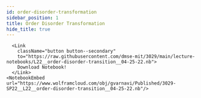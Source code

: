 ```yaml
---
id: order-disorder-transformation
sidebar_position: 1
title: Order Disorder Transformation
hide_title: true
---
```




<Tabs lazy>

  <TabItem value="wl-ipynb" label="Wolfram Language - Jupyter">
    <NotebookViewer notebookURL="https://github.com/dmse-mit/3029/blob/main/lecture-notebooks/L22__order-disorder-transition__04-25-22.ipynb" />
  </TabItem>

  <TabItem value="wl-nb" label="Wolfram Language" default>
  
      <Link
        className="button button--secondary"
        to="https://raw.githubusercontent.com/dmse-mit/3029/main/lecture-notebooks/L22__order-disorder-transition__04-25-22.nb">
        Download Notebook!
      </Link>
    <NotebookEmbed url="https://www.wolframcloud.com/obj/gvarnavi/Published/3029-SP22__L22__order-disorder-transition__04-25-22.nb"/>

  </TabItem>

</Tabs>

